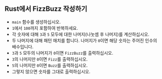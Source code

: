 
## Rust에서 FizzBuzz 작성하기

<FizzBuzzRules />

<FizzBuzzRustCode />

- `main` 함수를 생성하십시오.
- `1`에서 `100`까지 포함하여 반복하세요.
- 각 숫자에 대해 `3`과 `5` 모두에 대한 나머지(나눗셈 후 나머지)를 계산하십시오.
- 두 나머지에 대해 패턴 매치를 합니다.
    나머지가 `0`이면 해당 숫자는 주어진 인수의 배수입니다.
- `3`과 `5` 모두의 나머지가 `0`이면 `FizzBuzz`를 출력하십시오.
- `3`의 나머지만 `0`이면 `Fizz`를 출력하십시오.
- `5`의 나머지만 `0`이면 `Buzz`를 출력하십시오.
- 그렇지 않으면 숫자를 그대로 출력하십시오.